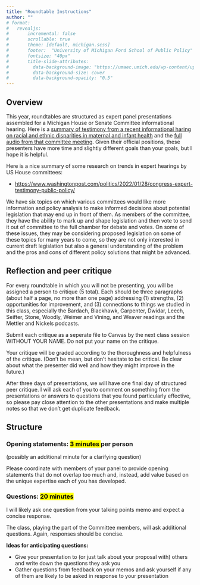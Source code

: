 ```yaml
---
title: "Roundtable Instructions"
author: ""
# format: 
#   revealjs:
#       incremental: false  
#       scrollable: true
#       theme: [default, michigan.scss]
#       footer:  "University of Michigan Ford School of Public Policy"
#       fontsize: "40px"
#       title-slide-attributes:
#         data-background-image: "https://umaec.umich.edu/wp-content/uploads/2013/10/030630_fordpreferred.jpg"
#         data-background-size: cover
#         data-background-opacity: "0.5"
---
```



## Overview 

This year, roundtables are structured as expert panel presentations assembled for a Michigan House or Senate Committee informational hearing. Here is a [summary of testimony from a recent informational haring on racial and ethnic disparities in maternal and infant health](https://stateofreform.com/featured/2023/03/michigan-senate-committee-discusses-racial-and-ethnic-disparities-in-maternal-and-infant-health/) and the [full audio from that committee meeting](https://www.senate.michigan.gov/committeeaudio/2023-2024/Health%20Policy/Health-Policy-03-22-2023_1232PM_28_72.mp3). Given their official positions, these presenters have more time and slightly different goals than your goals, but I hope it is helpful. 

Here is a nice summary of some research on trends in expert hearings by US House committees: 

- <https://www.washingtonpost.com/politics/2022/01/28/congress-expert-testimony-public-policy/>

We have six topics on which various committees would like more information and policy analysis to make informed decisions about potential legislation that may end up in front of them. As members of the committee, they have the ability to mark up and shape legislation and then vote to send it out of committee to the full chamber for debate and votes. On some of these issues, they may be considering proposed legislation on some of these topics for many years to come, so they are not only interested in current draft legislation but also a general understanding of the problem and the pros and cons of different policy solutions that might be advanced. 

## Reflection and peer critique 

For every roundtable in which you will not be presenting, you will be assigned a
person to critique (5 total). Each should be three paragraphs (about half a page, no more than one page) addressing (1) strengths,  (2) opportunities for improvement, and (3) connections to things we studied in this class, especially the Bardach, Blackhawk, Carpenter, Dwidar, Leech, Seifter, Stone, Woodly, Weimer and Vining, and Weaver readings and the Mettler and Nickels podcasts. 

Submit each critique as a seperate file to Canvas by the next class session WITHOUT YOUR
NAME. Do not put your name on the critique. 

Your critique will be graded according to
the thoroughness and helpfulness of the critique. (Don't be mean, but don't hesitate to be
critical. Be clear about what the presenter did well and how
they might improve in the future.)

After three days of presentations, we will have one final day of structured peer critique. I will ask each of you to comment on something from the presentations or answers to questions that you found particularly effective, so please pay close attention to the other presentations and make multiple notes so that we don't get duplicate feedback. 


## Structure

### Opening statements: <mark> 3 minutes </mark> per person

(possibly an additional minute for a clarifying question)

Please coordinate with members of your panel to provide opening statements that do not overlap too much and, instead, add value based on the unique expertise each of you has developed. 

### Questions:  <mark> 20 minutes </mark>

I will likely ask one question from your talking points memo and expect a concise response. 

The class, playing the part of the Committee members, will ask additional questions. Again, responses should be concise. 

 **Ideas for anticipating questions:**

- Give your presentation to (or just talk about your proposal with) others and write down the questions they ask you 
- Gather questions from feedback on your memos and ask yourself if any of them are likely to be asked in response to your presentation
